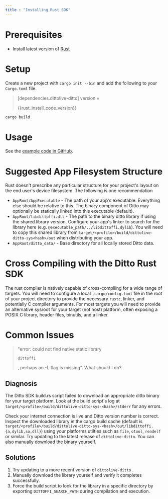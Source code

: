 ---
title : "Installing Rust SDK"
---

# Prerequisites

- Install latest version of <a href="https://www.rust-lang.org/tools/install" target="_blank">Rust</a>

# Setup

Create a new project with `cargo init --bin` and add the following to your `Cargo.toml` file.


> \[dependencies.dittolive-ditto]
> version =
>
> \{{rust_install_code_version}}
>
>



```bash Bash
cargo build
```


# Usage

See the [example code in GitHub](https://github.com/getditto/samples/tree/main/rs).

# Suggested App Filesystem Structure

Rust doesn't prescribe any particular structure for your project's layout on the end user's device filesystem. The following is one recommendation

- `AppRoot/AppExecutable` - The path of your app's executable. Everything else should be relative to this. The binary component of Ditto may optionally be statically linked into this executable (default).
- `AppRoot/libdittoffi.dll` -  The path to the binary ditto library if using the shared library version. Configure your app's linker to search for the library here (e.g. `@executable_path/../libdittoffi.dylib`). You will need to copy this shared library from `target/<profile>/build/dittolive-ditto-sys<hash>/out` when distributing your app.
- `AppRoot/ditto_data/` - Base directory for all locally stored Ditto data.

# Cross Compiling with the Ditto Rust SDK

The rust compiler is natively capable of cross-compiling for a wide range of targets. You will need to configure a local `.cargo/config.toml` file in the root of your project directory to provide the necessary `rustc`, linker, and potentially C compiler arguments. For most targets you will need to provide an alternative sysroot for your target (not host) platform, often exposing a POSIX C library, header files, binutils, and a linker.

# Common Issues

> "error: could not find native static library
>
> `dittoffi`
>
> , perhaps an -L flag is missing". What should I do?

## **Diagnosis**

The Ditto SDK build.rs script failed to download an appropriate ditto binary for your target platform.  Look at the build script's log at `target/<profile>/build/dittolive-ditto-sys-<hash>/stderr` for any errors.

Check your internet connection is live and Ditto version number is correct. Inspect the downloaded library in the cargo build cache (default is `target/<profile>/build/dittolive-ditto-sys-<hash>/out/libdittoffi.{a,dylib,so,dll}`) using your platforms utilties such as `file`, `otool`, `readelf` or similar. Try updating to the latest release of `dittolive-ditto`. You can also manually download the binary yourself.

## **Solutions**

1. Try updating to a more recent version of `dittolive-ditto` .
2. Manually download the library yourself and verify it completes successfully.
3. Force the build script to look for the library in a specific directory by exporting `DITTOFFI_SEARCH_PATH` during compilation and execution.

